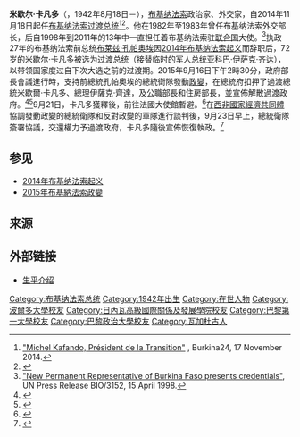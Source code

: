 {{Infobox officeholder
| name = 米歇尔·卡凡多
| image = File:Michel Kafando, 2015 (cropped).png
| office = [[布基纳法索总统|布基纳法索临时总统]]
| primeminister = {{le|亞科巴·伊薩克·齊達|Yacouba Isaac Zida}}{{small|（代理）}}
| term_start = 2014年11月18日
| term_end = 2015年12月29日
| successor = [[羅克·馬克·克里斯蒂安·卡波雷|羅克·馬克·克里斯蒂安·卡波雷]]
| predecessor = {{le|亞科巴·伊薩克·齊達|Yacouba Isaac Zida}}{{small|（代理）}}
| birth_date = {{birth date and age|1942|8|18|df=yes}}
| birth_place = [[上沃尔特|上沃尔特]][[瓦加杜古|瓦加杜古]]<ref name=Quitte>[http://www.lefaso.net/spip.php?article43188 "Diplomatie : Michel Kafando quitte New York après une longue carrière "] {{Wayback|url=http://www.lefaso.net/spip.php?article43188 |date=20160306024844 }}, lefaso.net</ref>
}}

'''米歇尔·卡凡多'''（{{lang-fr|Michel Kafando}}，1942年8月18日－），[[布基纳法索|布基纳法索]]政治家、外交家，自2014年11月18日起任[[布基纳法索总统|布基纳法索过渡总统]]<ref name=Pres>[http://burkina24.com/2014/11/17/michel-kafando-president-de-la-transition/ "Michel Kafando, Président de la Transition"] {{Wayback|url=http://burkina24.com/2014/11/17/michel-kafando-president-de-la-transition/ |date=20170911100738 }}, Burkina24, 17 November 2014.</ref><ref>{{cite web|url=http://news.xinhuanet.com/world/2014-11/19/c_127226457.htm|title=卡凡多就任布基纳法索过渡总统|work=新华网|accessdate=2014年11月19日}}</ref>。他在1982年至1983年曾任布基纳法索外交部长，后自1998年到2011年的13年中一直担任着布基纳法索驻[[联合国|联合国]]大使。<ref name=New>[http://www.un.org/News/Press/docs/1998/19980415.BIO3152.html "New Permanent Representative of Burkina Faso presents credentials"], UN Press Release BIO/3152, 15 April 1998.</ref>执政27年的布基纳法索前总统[[布莱兹·孔帕奥埃|布莱兹·孔帕奥埃]]因[[2014年布基纳法索起义|2014年布基纳法索起义]]而辞职后，72岁的米歇尔·卡凡多被选为过渡总统（接替临时的军人总统亚科巴·伊萨克·齐达），以带领国家度过自下次大选之前的过渡期。2015年9月16日下午2時30分，政府部長會議進行時，支持前總統孔帕奧埃的總統衛隊發動[[2015年布基納法索政變|政變]]，在總統府扣押了過渡總統米歇爾·卡凡多、總理伊薩克·齊達，及公職部長和住房部長，並宣佈解散過渡政府。<ref>{{cite news|url=http://www.lefigaro.fr/international/2015/09/17/01003-20150917ARTFIG00120-coup-d-etat-militaire-au-burkina-faso.php|title=Coup d'État militaire au Burkina Faso|author=Tanguy Berthemet|work=Le Figaro|date=2015-09-17|accessdate=2015-09-17}}</ref><ref>{{cite news|url=http://www.lemonde.fr/afrique/article/2015/09/17/possible-tentative-de-coup-d-etat-au-burkina-faso_4760137_3212.html|title=Possible tentative de coup d'Etat au Burkina Faso|author= Cyril Bensimon|work=Le Monde|date=2015-09-17|accessdate=2015-09-18}}</ref>9月21日，卡凡多獲釋後，前往法國大使館暫避。<ref>{{cite news|url=http://www.franceinfo.fr/actu/monde/article/burkina-faso-le-president-de-la-transition-relache-s-est-refugie-l-ambassade-de-france-732557|title=Burkina Faso : le président de la transition s'est réfugié à l'ambassade de France|work=France Info|date=2015-09-22|accessdate=2015-09-24|archive-url=https://web.archive.org/web/20150924235521/http://www.franceinfo.fr/actu/monde/article/burkina-faso-le-president-de-la-transition-relache-s-est-refugie-l-ambassade-de-france-732557|archive-date=2015-09-24|dead-url=yes}}</ref>在[[西非國家經濟共同體|西非國家經濟共同體]]協調發動政變的總統衛隊和反對政變的軍隊進行談判後，9月23日早上，總統衛隊簽署協議，交還權力予過渡政府，卡凡多隨後宣佈恢復執政。<ref>{{cite news|url=http://www.franceinfo.fr/actu/monde/article/burkina-faso-les-putschistes-acceptent-le-retour-du-president-kafando-733029|title=Burkina Faso : le président Kafando et son gouvernement de retour au pouvoir|work=France Info|date=2015-09-23|accessdate=2015-09-24|archive-url=https://web.archive.org/web/20150924102928/http://www.franceinfo.fr/actu/monde/article/burkina-faso-les-putschistes-acceptent-le-retour-du-president-kafando-733029|archive-date=2015-09-24|dead-url=yes}}</ref>

== 参见 ==
* [[2014年布基纳法索起义|2014年布基纳法索起义]]
* [[2015年布基納法索政變|2015年布基納法索政變]]

== 来源 ==
{{reflist}}

== 外部链接 ==
* [http://people.africandatabase.org/person/5848.html 生平介绍]{{dead link|date=2018年1月 |bot=InternetArchiveBot |fix-attempted=yes }}{{en icon}}
{{布基纳法索总统}}

{{DEFAULTSORT: Kafando, Michel}}
[[Category:布基纳法索总统|Category:布基纳法索总统]]
[[Category:1942年出生|Category:1942年出生]]
[[Category:在世人物|Category:在世人物]]
[[Category:波爾多大學校友|Category:波爾多大學校友]]
[[Category:日內瓦高級國際關係及發展學院校友|Category:日內瓦高級國際關係及發展學院校友]]
[[Category:巴黎第一大學校友|Category:巴黎第一大學校友]]
[[Category:巴黎政治大學校友|Category:巴黎政治大學校友]]
[[Category:瓦加杜古人|Category:瓦加杜古人]]